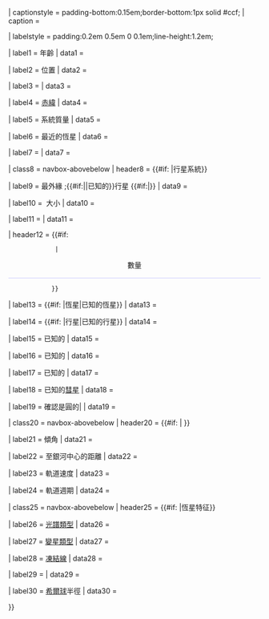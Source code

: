 {{Infobox
| titlestyle = padding-bottom:0.15em;
| title = {{{title|}}}
| image = {{#invoke:InfoboxImage|InfoboxImage|image={{{image|}}}|size={{{image_size|}}}|alt={{{image_alt|}}}}}
| captionstyle = padding-bottom:0.15em;border-bottom:1px solid #ccf;
| caption = {{{caption|}}}

| labelstyle = padding:0.2em 0.5em<!--(to keep longer labels distinct from following data)--> 0 0.1em;line-height:1.2em; <!--(modified {{longitem}})-->

| label1  = 年齡
|  data1  = {{{age|}}}

| label2  = 位置
|  data2  = {{{location|}}}

| label3  = [[赤經|{{allow wrap|赤經}}]]
|  data3  = {{{ascension|}}}

| label4  = [[赤緯]]
|  data4  = {{{declination|}}}

| label5  = 系統質量
|  data5  = {{{system_mass|}}}

| label6  = 最近的恆星
|  data6  = {{{neareststar|}}}

| label7  = {{nowrap|已知最近的}} {{nowrap|[[行星系]]}}
|  data7  = {{{nearestplanetary|}}}

<!------------------ Planetary system --------------------->
| class8  = navbox-abovebelow
| header8 = {{#if:{{{semimajoraxis|}}}{{{protoplanetarydisc|}}}{{{Kuiper_cliff|}}}{{{stars|}}}{{{planets|}}}{{{dwarfplanets|}}}{{{satellites|}}}{{{minorplanets|}}}{{{comets|}}}{{{roundsat|}}} |行星系統}}

| label9  = 最外緣{{nowrap|半長軸}} ;{{#if:{{{noknown_planets|}}}||已知的}}行星 {{#if:{{{outerplanetname|}}}|{{nobold|({{{outerplanetname}}})}}}}
|  data9  = {{{semimajoraxis|}}}

| label10 = [[原行星盤|{{allow wrap|Proto-planetary disc}}]]&nbsp;大小
|  data10 = {{{protoplanetarydisc|}}}

| label11 = {{nowrap|至[[古柏帶#"古柏斷涯"|古柏斷涯]]的距離}}
|  data11 = {{{Kuiper_cliff|}}}

<!------------Populations-------------->
| header12 = {{#if:{{{stars|}}}{{{planets|}}}{{{dwarfplanets|}}}{{{satellites|}}}{{{minorplanets|}}}{{{comets|}}}{{{roundsat|}}}
              | <div style="text-align:center;padding-bottom:0.15em;border-bottom:1px solid #ccf;">數量</div>
             }}

| label13 = {{#if:{{{noknown_stars|}}} |恆星|已知的恆星}}
|  data13 = {{{stars|}}}

| label14 = {{#if:{{{noknown_planets|}}} |行星|已知的行星}}
|  data14 = {{{planets|}}}

| label15 = 已知的[[矮行星|{{allow wrap|矮行星}}]]
|  data15 = {{{dwarfplanets|}}}

| label16 = 已知的[[天然衛星|{{allow wrap|天然衛星}}]]
|  data16 = {{{satellites|}}}

| label17 = 已知的[[小行星|{{allow wrap|小行星}}]]
|  data17 = {{{minorplanets|}}}

| label18 = 已知的[[彗星]]
|  data18 = {{{comets|}}}

| label19 = 確認是圓的{{{roundsatlink|天然衛星#形狀}}}|{{allow wrap|圓的衛星}}
|  data19 = {{{roundsat|}}}

<!------------- Orbit about Galactic Center --------------->
| class20 = navbox-abovebelow
| header20 = {{#if:{{{inclination|}}}{{{galacticcenter|}}}{{{orbitalspeed|}}}{{{orbitalperiod|}}} |{{nowrap|相對[[銀心|銀河中心]]的軌道}} }}

| label21 = {{nowrap|[[不變平面|不變的]]-至-}}[[星系盤面|{{allow wrap|星系盤面}}]] 傾角
|  data21 = {{{inclination|}}}

| label22 = 至銀河中心的距離
|  data22 = {{{galacticcenter|}}}

| label23 = 軌道速度
|  data23 = {{{orbitalspeed|}}}

| label24 = 軌道週期
|  data24 = {{{orbitalperiod|}}}

<!-------------------- Star-related ----------------------->
| class25 = navbox-abovebelow
| header25 = {{#if:{{{spectral|}}}{{{variable|}}}{{{frostline|}}}{{{heliopause|}}}{{{hillsphere|}}} |恆星特征}}

| label26 = [[恆星光譜|光譜類型]]
|  data26 = {{{spectral|}}}

| label27 = [[變星|變星類型]]
|  data27 = {{{variable|}}}

| label28 = [[凍結線 (天文物理)|凍結線]]
|  data28 = {{{frostline|}}}

| label29 = {{nowrap|至[[日球層頂]]的距離}}
|  data29 = {{{heliopause|}}}

| label30 = [[希爾球]]半徑
|  data30 = {{{hillsphere|}}}

}}<noinclude>{{Documentation}}</noinclude>